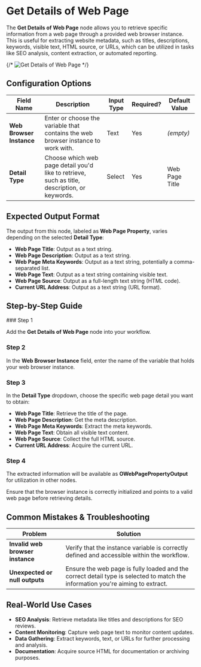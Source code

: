 
# Get Details of Web Page

The **Get Details of Web Page** node allows you to retrieve specific information from a web page through a provided web browser instance. This is useful for extracting website metadata, such as titles, descriptions, keywords, visible text, HTML source, or URLs, which can be utilized in tasks like SEO analysis, content extraction, or automated reporting.

{/* ![Get Details of Web Page](./get-details-of-web-page.png) */}

## Configuration Options

| Field Name               | Description                                                                                   | Input Type | Required? | Default Value  |
| ------------------------ | --------------------------------------------------------------------------------------------- | ---------- | --------- | -------------- |
| **Web Browser Instance** | Enter or choose the variable that contains the web browser instance to work with.             | Text       | Yes       | _(empty)_      |
| **Detail Type**          | Choose which web page detail you'd like to retrieve, such as title, description, or keywords. | Select     | Yes       | Web Page Title |

## Expected Output Format

The output from this node, labeled as **Web Page Property**, varies depending on the selected **Detail Type**:

- **Web Page Title**: Output as a text string.
- **Web Page Description**: Output as a text string.
- **Web Page Meta Keywords**: Output as a text string, potentially a comma-separated list.
- **Web Page Text**: Output as a text string containing visible text.
- **Web Page Source**: Output as a full-length text string (HTML code).
- **Current URL Address**: Output as a text string (URL format).

## Step-by-Step Guide

<Steps>
### Step 1

Add the **Get Details of Web Page** node into your workflow.

### Step 2

In the **Web Browser Instance** field, enter the name of the variable that holds your web browser instance.

### Step 3

In the **Detail Type** dropdown, choose the specific web page detail you want to obtain:

- **Web Page Title**: Retrieve the title of the page.
- **Web Page Description**: Get the meta description.
- **Web Page Meta Keywords**: Extract the meta keywords.
- **Web Page Text**: Obtain all visible text content.
- **Web Page Source**: Collect the full HTML source.
- **Current URL Address**: Acquire the current URL.

### Step 4

The extracted information will be available as **OWebPagePropertyOutput** for utilization in other nodes.

</Steps>

<Callout type="info" title="Tip">
  Ensure that the browser instance is correctly initialized and points to a
  valid web page before retrieving details.
</Callout>

## Common Mistakes & Troubleshooting

| Problem                          | Solution                                                                                                                       |
| -------------------------------- | ------------------------------------------------------------------------------------------------------------------------------ |
| **Invalid web browser instance** | Verify that the instance variable is correctly defined and accessible within the workflow.                                     |
| **Unexpected or null outputs**   | Ensure the web page is fully loaded and the correct detail type is selected to match the information you're aiming to extract. |

## Real-World Use Cases

- **SEO Analysis**: Retrieve metadata like titles and descriptions for SEO reviews.
- **Content Monitoring**: Capture web page text to monitor content updates.
- **Data Gathering**: Extract keywords, text, or URLs for further processing and analysis.
- **Documentation**: Acquire source HTML for documentation or archiving purposes.
